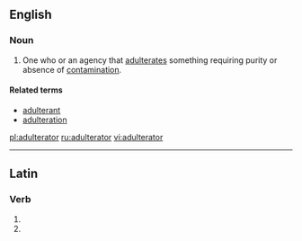 ==English==

===Noun===
{{en-noun}}

# One who or an agency that [[adulterates]] something requiring purity or absence of [[contamination]].

====Related terms====
*[[adulterant]]
*[[adulteration]]

[[pl:adulterator]]
[[ru:adulterator]]
[[vi:adulterator]]

----
==Latin==

===Verb===
{{la-verb-form|adulterātor}}

# {{conjugation of|adultero|adulterō|2|s|fut|pass|imp|lang=la}}
# {{conjugation of|adultero|adulterō|3|s|fut|pass|imp|lang=la}}
{{count page|[[Wiktionary:Page count]]}}
{{rfc-auto}}